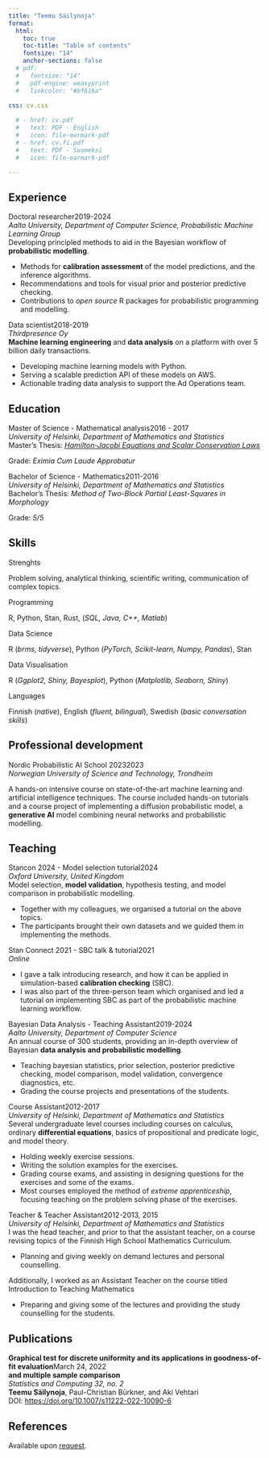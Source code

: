 ```yaml
---
title: "Teemu Säilynoja"
format:
  html:
    toc: true
    toc-title: "Table of contents"
    fontsize: "14"
    anchor-sections: false
  # pdf: 
  #   fontsize: "14"
  #   pdf-engine: weasyprint
  #   linkcolor: "#bf616a"
    
css: cv.css

  # - href: cv.pdf
  #   text: PDF - English
  #   icon: file-earmark-pdf
  # - href: cv.fi.pdf
  #   text: PDF - Suomeksi
  #   icon: file-earmark-pdf

---
```

<!-- :::{.grid}
::: {.column-sidebar}
## Skills

## Languages
::: -->

## Experience
| [Doctoral researcher]{.cvtitle}[2019-2024]{.cvdate}
| *Aalto University, Department of Computer Science, Probabilistic Machine Learning Group*
| Developing principled methods to aid in the Bayesian workflow of **probabilistic modelling**.
- Methods for **calibration assessment** of the model predictions, and the inference algorithms.
- Recommendations and tools for visual prior and posterior predictive checking.
- Contributions to *open source* R packages for probabilistic programming and modelling.
  <!-- - [Bayesplot](http://mc-stan.org/bayesplot/)
  - [SBC](https://hyunjimoon.github.io/SBC/articles/index.html) -->

<!-- Supervisor: [Prof. Aki Vehtari](https://users.aalto.fi/~ave/) -->

| [Data scientist]{.cvtitle}[2018-2019]{.cvdate}
| *Thirdpresence Oy*

| **Machine learning engineering** and **data analysis** on a platform with over 5 billion daily transactions.
- Developing machine learning models with Python. <!-- (*skicit-learn*) -->
- Serving a scalable prediction API of these models on AWS. <!-- (*Flask, AWS lambda*) -->
- Actionable trading data analysis to support the Ad Operations team. <!-- (*Numpy, Pandas, Matplotlib, Seaborn*) -->

## Education
| [Master of Science - Mathematical analysis]{.cvtitle}[2016 - 2017]{.cvdate}
| *University of Helsinki, Department of Mathematics and Statistics*
| Master’s Thesis: [*Hamilton-Jacobi Equations and Scalar Conservation Laws*](http://hdl.handle.net/10138/229134)
Grade: *Eximia Cum Laude Approbatur*
<!-- I introduce Hamilton-Jacobi equations and scalar conservation laws, partial
differential equations involved in the modelling of fluid dynamics and
acoustics, etc. Using the method of characteristics I show conditions for the
existence and uniqueness of weak solutions to initial value problems these
equations.
| Supervisor: [Prof. Xiao Zhong](https://researchportal.helsinki.fi/en/persons/xiao-zhong) -->

| [Bachelor of Science - Mathematics]{.cvtitle}[2011-2016]{.cvdate}
| *University of Helsinki, Department of Mathematics and Statistics*
| Bachelor’s Thesis: *Method of Two-Block Partial Least-Squares in Morphology*
Grade: *5/5*
<!-- I use partial least squares regression to find the main axes of
correlation between variables of a dataset. I further simulate datasets of shape
measurements, and use this data to demonstrate how this method can be used
to study correlation in shape variation between parts of the shapes.
| Supervisor: [Prof. Samuli Siltanen](https://siltanen-research.net/) -->

## Skills
| [Strenghts]{.cvtitle}
Problem solving, analytical thinking, scientific writing, communication of complex topics.

| [Programming]{.cvtitle}
R, Python, Stan, Rust, (*SQL, Java, C++, Matlab*)

| [Data Science]{.cvtitle}
R (*brms, tidyverse*), Python (*PyTorch, Scikit-learn, Numpy, Pandas*), Stan 

| [Data Visualisation]{.cvtitle}
R (*Ggplot2, Shiny, Bayesplot*), Python (*Matplotlib, Seaborn, Shiny*)
<!-- | [Tools: ]{.cvtitle} Git, VS Code, Rstudio, Terminal, Linux, Windows -->

| [Languages]{.cvtitle}
Finnish (*native*), English (*fluent, bilingual*), Swedish (*basic conversation skills*)


## Professional development
| [Nordic Probabilistic AI School 2023]{.cvtitle}[2023]{.cvdate}
| *Norwegian University of Science and Technology, Trondheim*

A hands-on intensive course on state-of-the-art machine learning and artificial intelligence techniques.
The course included hands-on tutorials and a course project of implementing a diffusion 
probabilistic model, a **generative AI** model combining neural networks and probabilistic modelling.


## Teaching

| [Stancon 2024 - Model selection tutorial]{.cvtitle}[2024]{.cvdate}
| *Oxford University, United Kingdom*

| Model selection, **model validation**, hypothesis testing, and model comparison in probabilistic modelling.
- Together with my colleagues, we organised a tutorial on the above topics.
- The participants brought their own datasets and we guided them in implementing the methods.

| [Stan Connect 2021 - SBC talk & tutorial]{.cvtitle}[2021]{.cvdate}
| *Online*

- I gave a talk introducing research, and how it can be applied in simulation-based **calibration checking** (SBC).
- I was also part of the three-person team which organised and led a tutorial on implementing SBC as
  part of the probabilistic machine learning workflow.

| [Bayesian Data Analysis - Teaching Assistant]{.cvtitle}[2019-2024]{.cvdate}
| *Aalto University, Department of Computer Science*
| An annual course of 300 students, providing an in-depth overview of Bayesian **data analysis and probabilistic modelling**.
- Teaching bayesian statistics, prior selection, posterior predictive checking, model comparison, model validation, convergence diagnostics, etc.
- Grading the course projects and presentations of the students.


| [Course Assistant]{.cvtitle}[2012-2017]{.cvdate}
| *University of Helsinki, Department of Mathematics and Statistics*

| Several undergraduate level courses including courses on calculus, ordinary **differential equations**, basics of propositional and predicate logic, and model theory.
- Holding weekly exercise sessions.
- Writing the solution examples for the exercises.
- Grading course exams, and assisting in designing questions for the exercises and some of the exams.
- Most courses employed the method of *extreme apprenticeship*, focusing teaching on the problem solving phase of the exercises.


| [Teacher & Teacher Assistant]{.cvtitle}[2012-2013, 2015]{.cvdate}
| *University of Helsinki, Department of Mathematics and Statistics*

| I was the head teacher, and prior to that the assistant teacher, on a course revising topics of the Finnish High School Mathematics Curriculum.
- Planning and giving weekly on demand lectures and personal counselling.

| Additionally, I worked as an Assistant Teacher on the course titled Introduction to Teaching Mathematics
- Preparing and giving some of the lectures and providing the study counselling for the students.

## Publications


| **Graphical test for discrete uniformity and its applications in goodness-of-fit evaluation**[March 24, 2022]{.cvdate}
| **and multiple sample comparison**
| *Statistics and Computing 32, no. 2*
| **Teemu Säilynoja**, Paul-Christian Bürkner, and Aki Vehtari
| DOI: [https://doi.org/10.1007/s11222-022-10090-6](https://doi.org/10.1007/s11222-022-10090-6)

<!-- We convert the question of whether a given sample originates from a reference
distribution into a problem of testing for uniformity of probability integral
transformed (PIT) sample values. We present new simulation- and optimization-
based methods to obtain simultaneous confidence bands for the empirical
cumulative distribution function (ECDF) of the PIT values under the assumption
of uniformity. The methods are also applicable in the case, common in practical
applications, of the reference distribution being represented only by a finite
sample. The confidence bands provide an intuitive graphical test for goodness-
of-fit and provide information on the quality of the discrepancy.
We further extend the methods for testing whether multiple samples
come from the same underlying distribution. This is useful, for example,
as a complementary diagnostic in multi-chain Markov chain Monte Carlo
convergence diagnostics, where most currently used convergence diagnostics
provide a single numerical diagnostic value, but do not usually offer insight
into the nature of the deviation. -->


::: {.print-only}
## References
Available upon [request](mailto).
:::
